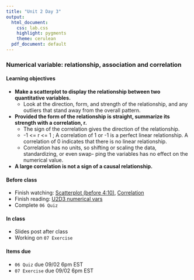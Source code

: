 ```yaml
---
title: "Unit 2 Day 3"
output: 
  html_document:
    css: lab.css
    highlight: pygments
    theme: cerulean
  pdf_document: default
---
```


### Numerical variable: relationship, association and correlation

#### Learning objectives 
* **Make a scatterplot to display the relationship between two quantitative variables.**
  * Look at the direction, form, and strength of the relationship, and any outliers that stand away from the overall pattern.
* **Provided the form of the relationship is straight, summarize its strength with a correlation, r.**
  * The sign of the correlation gives the direction of the relationship.
  * -1 <= r <= 1 ; A correlation of 1 or -1 is a perfect linear relationship. A correlation of 0 indicates that there is no linear relationship.
  * Correlation has no units, so shifting or scaling the data, standardizing, or even swap- ping the variables has no effect on the numerical value.
* **A large correlation is not a sign of a causal relationship.**

#### Before class
* Finish watching: [Scatterplot (before 4:10)](https://www.coursera.org/learn/probability-intro/lecture/9kRJf/visualizing-numerical-data), [Correlation](https://www.coursera.org/learn/linear-regression-model/lecture/QP6Mw/correlation)
* Finish reading: [U2D3 numerical vars](https://piazza.com/class_profile/get_resource/kcqqet0ou724kc/kehmi5kwchrme)
* Complete `06 Quiz`

#### In class
* Slides post after class
* Working on ```07 Exercise```

#### Items due
* ```06 Quiz``` due 09/02 6pm EST
* ```07 Exercise``` due 09/02 6pm EST